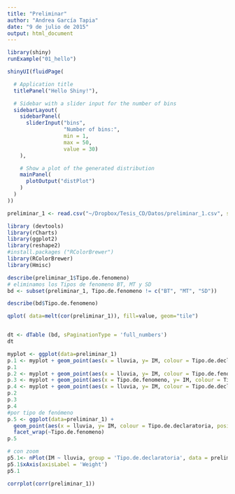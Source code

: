 ```yaml
---
title: "Preliminar"
author: "Andrea García Tapia"
date: "9 de julio de 2015"
output: html_document
---
```



```r
library(shiny) 
runExample("01_hello")

shinyUI(fluidPage(

  # Application title
  titlePanel("Hello Shiny!"),

  # Sidebar with a slider input for the number of bins
  sidebarLayout(
    sidebarPanel(
      sliderInput("bins",
                  "Number of bins:",
                  min = 1,
                  max = 50,
                  value = 30)
    ),

    # Show a plot of the generated distribution
    mainPanel(
      plotOutput("distPlot")
    )
  )
))

preliminar_1 <- read.csv("~/Dropbox/Tesis_CD/Datos/preliminar_1.csv", stringsAsFactors=FALSE)
```


```r
library (devtools)
library(rCharts)
library(ggplot2)
library(reshape2)
#install.packages ("RColorBrewer")
library(RColorBrewer)
library(Hmisc)

describe(preliminar_1$Tipo.de.fenomeno)
# eliminamos los Tipos de fenomeno BT, MT y SD 
bd <- subset(preliminar_1, Tipo.de.fenomeno != c("BT", "MT", "SD"))

describe(bd$Tipo.de.fenomeno)

qplot( data=melt(cor(preliminar_1)), fill=value, geom="tile")


dt <- dTable (bd, sPaginationType = 'full_numbers')
dt

myplot <- ggplot(data=preliminar_1)
p.1 <- myplot + geom_point(aes(x = lluvia, y= IM, colour = Tipo.de.declaratoria ))
p.1
p.2 <- myplot + geom_point(aes(x = lluvia, y= IM, colour = Tipo.de.fenomeno, size = Tipo.de.declaratoria))
p.3 <- myplot + geom_point(aes(x = Tipo.de.fenomeno, y= IM, colour = Tipo.de.declaratoria, size =lluvia ))
p.4 <- myplot + geom_point(aes(x = lluvia, y= IM, colour = Tipo.de.declaratoria, size =lluvia ))
p.2
p.3
p.4
#por tipo de fenómeno 
p.5 <- ggplot(data=preliminar_1) + 
  geom_point(aes(x = lluvia, y= IM, colour = Tipo.de.declaratoria, position = "jitter" )) +
  facet_wrap(~Tipo.de.fenomeno)
p.5

# con zoom 
p5.1<- nPlot(IM ~ lluvia, group = 'Tipo.de.declaratoria', data = preliminar_1, type = 'scatterChart', facet_wrap(~Tipo.de.fenomeno))
p5.1$xAxis(axisLabel = 'Weight')
p5.1

corrplot(corr(preliminar_1))

````
